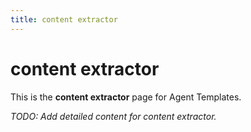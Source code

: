 ```yaml
---
title: content extractor
---
```


# content extractor

This is the **content extractor** page for Agent Templates.

_TODO: Add detailed content for content extractor._
